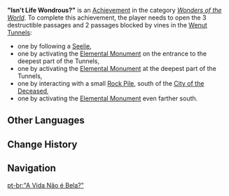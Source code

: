 {{Achievement Infobox
|id           = 81304
|order id     = 1291
|category     = Wonders of the World
|description  = The Wenut tunnel their palaces windingly, perhaps even intricately, since life always finds a way...
|requirements = Open five destructible passages in the [[Wenut Tunnels]].
|primogems    = 5
|tracking     = 
|topic        = Wenut Tunnels
|hidden       = 1
|type         = Exploration
}}
'''"Isn't Life Wondrous?"''' is an [[Achievement]] in the category ''[[Wonders of the World]]''. To complete this achievement, the player needs to open the 3 destructible passages and 2 passages blocked by vines in the [[Wenut Tunnels]]:
* one by following a [[Seelie]],
* one by activating the {{Dendro}} [[Elemental Monument]] on the entrance to the deepest part of the Tunnels,
* one by activating the {{Anemo}} [[Elemental Monument]] at the deepest part of the Tunnels,
*one by interacting with a small [[Rock Pile]], south of the [[City of the Deceased]],
*one by activating the {{Dendro}} [[Elemental Monument]] even farther south.
<!--
==Gameplay Notes==

==Trivia==

==Video Guides==
{{EVT
|video1   = 
|caption1 = 
}}
-->
== Other Languages ==
{{Other Languages
|en      = "Isn't Life Wondrous?"
|zhs     = 「生命，很神奇吧？」
|zhs_rm  = "Shēngmìng, Hěn Shénqí ba?"
|zht     = 「生命，很神奇吧？」
|zht_rm  = "Shēngmìng, Hěn Shénqí ba?"
|zh_tl   = "Life Is Quite Wondrous, Isn't It?"
|ja      = 「命、不思議でしょ？」
|ja_rm   = "Inochi, Fushigi Desho?"
|ja_tl   = "Life Is Wondrous, Isn't It?"
|ko      = 「생명이란 것은 참 신비하지?」
|ko_tl   = "Isn't Life a Wondrous Thing?"
|es      = ¡Pero qué bella es la vida!
|es_tl   = But Life Is So Beautiful!
|fr      = « Ô la belle vie »
|fr_tl   = "Oh the Good Life"
|ru      = «Жизнь - удивительная штука?»
|ru_tl   = "Isn't Life a Wonderful Thing?"
|th      = "ชีวิตเป็นสิ่งที่น่าอัศจรรย์ใช่มั้ยล่ะ?"
|th_rm   = "Chiwit Pen Sing Thi Na At-sa-chan Chai Mai La?"
|th_tl   = "Isn't Life Wondrous?"
|vi      = "Sinh Mệnh, Thần Kỳ Lắm Sao?"
|vi_tl   = 
|de      = „Ist das Leben nicht wundervoll?“
|de_tl   = 
|id      = "Bukankah Hidup itu Indah?"
|id_tl   = "Isn't Life Beautiful?"
|pt      = "A Vida Não é Bela?"
|pt_tl   = 
|tr      = "Hayat Muhteşem Değil Mi?"
|tr_tl   = "Isn't Life Splendid?"
|it      = "La vita non è meravigliosa?"
|it_tl   = "Isn't Life Wonderful?"
}}

==Change History==
{{Change History|3.4}}

==Navigation==
{{Achievement Navbox}}

[[pt-br:"A Vida Não é Bela?"]]